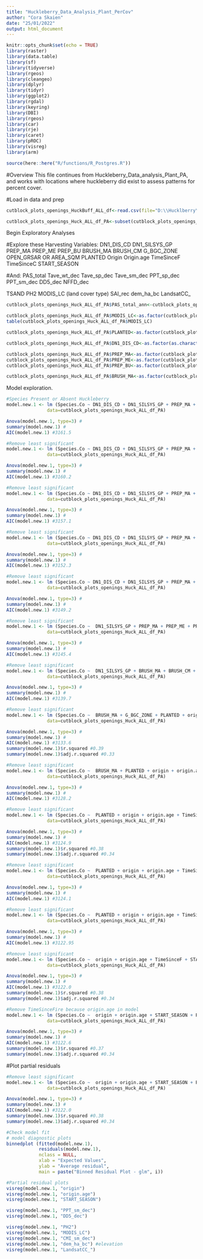 ```yaml
---
title: "Huckleberry_Data_Analysis_Plant_PerCov"
author: "Cora Skaien"
date: "25/01/2022"
output: html_document
---
```


<!--
Copyright 2021 Province of British Columbia

Licensed under the Apache License, Version 2.0 (the "License");
you may not use this file except in compliance with the License.
You may obtain a copy of the License at

http://www.apache.org/licenses/LICENSE-2.0

Unless required by applicable law or agreed to in writing, software distributed under the License is distributed on an "AS IS" BASIS,
WITHOUT WARRANTIES OR CONDITIONS OF ANY KIND, either express or implied.
See the License for the specific language governing permissions and limitations under the License.
-->

```r
knitr::opts_chunk$set(echo = TRUE)
library(raster)
library(data.table)
library(sf)
library(tidyverse)
library(rgeos)
library(cleangeo)
library(dplyr)
library(tidyr)
library(ggplot2)
library(rgdal)
library(keyring)
library(DBI)
library(rgeos)
library(car)
library(rje)
library(caret)
library(pROC)
library(visreg)
library(arm)

source(here::here("R/functions/R_Postgres.R"))
```

#Overview
This file continues from Huckleberry_Data_analysis_Plant_PA, and works with locations where huckleberry did exist to assess patterns for percent cover.

#Load in data and prep
```r
cutblock_plots_openings_HuckBuff_ALL_df<-read.csv(file="D:\\Hucklberry\\Grizzly Bear stuff\\berries\\data\\cutblock_plots_openings_HuckBuff_ALL_df_Jan.csv")

cutblock_plots_openings_Huck_ALL_df_PA<-subset(cutblock_plots_openings_Huck_ALL_df, cutblock_plots_openings_Huck_ALL_df$Species.Pr=="1")

```

#####################  Begin Exploratory Analyses ###########################

#Explore these Harvesting Variables:
DN1_DIS_CD
DN1_SILSYS_GP
PREP_MA
PREP_ME
PREP_BU
BRUSH_MA
BRUSH_CM
G_BGC_ZONE
OPEN_GRSAR OR AREA_SQM
PLANTED
Origin
Origin.age
TimeSinceF
TimeSinceC
START_SEASON

#And:
PAS_total
Tave_wt_dec
Tave_sp_dec
Tave_sm_dec
PPT_sp_dec
PPT_sm_dec
DD5_dec
NFFD_dec

TSAND
PH2
MODIS_LC (land cover type)
SAI_rec
dem_ha_bc
LandsatCC_


```r
cutblock_plots_openings_Huck_ALL_df_PA$PAS_total_ann<-cutblock_plots_openings_Huck_ALL_df_PA$PAS_at+ cutblock_plots_openings_Huck_ALL_df_PA$PAS_sm + cutblock_plots_openings_Huck_ALL_df_PA$PAS_sp + cutblock_plots_openings_Huck_ALL_df_PA$PAS_wt
```


```r
cutblock_plots_openings_Huck_ALL_df_PA$MODIS_LC<-as.factor(cutblock_plots_openings_Huck_ALL_df_PA$MODIS_LC)
table(cutblock_plots_openings_Huck_ALL_df_PA$MODIS_LC)

cutblock_plots_openings_Huck_ALL_df_PA$PLANTED<-as.factor(cutblock_plots_openings_Huck_ALL_df_PA$PLANTED)

cutblock_plots_openings_Huck_ALL_df_PA$DN1_DIS_CD<-as.factor(as.character(cutblock_plots_openings_Huck_ALL_df_PA$DN1_DIS_CD))

cutblock_plots_openings_Huck_ALL_df_PA$PREP_MA<-as.factor(cutblock_plots_openings_Huck_ALL_df_PA$PREP_MA)
cutblock_plots_openings_Huck_ALL_df_PA$PREP_ME<-as.factor(cutblock_plots_openings_Huck_ALL_df_PA$PREP_ME)
cutblock_plots_openings_Huck_ALL_df_PA$PREP_BU<-as.factor(cutblock_plots_openings_Huck_ALL_df_PA$PREP_BU)

cutblock_plots_openings_Huck_ALL_df_PA$BRUSH_MA<-as.factor(cutblock_plots_openings_Huck_ALL_df_PA$BRUSH_MA)

```

Model exploration.

```r
#Species Present or Absent Huckleberry
model.new.1 <- lm (Species.Co ~ DN1_DIS_CD + DN1_SILSYS_GP + PREP_MA + PREP_ME * PREP_BU + BRUSH_MA + BRUSH_CM + G_BGC_ZONE + PLANTED + origin + origin.age + TimeSinceF + TimeSinceC + AREA_SQM + START_SEASON + PAS_total + Tave_wt_dec + Tave_sp_dec + Tave_sm_dec + PPT_sp_dec + PPT_sm_dec + DD5_dec + NFFD_dec + TSAND + PH2 + MODIS_LC + CMI_sp_dec + CMI_sm_dec + CMI_at_dec + SAI_cb + dem_ha_bc + LandsatCC_,
               data=cutblock_plots_openings_Huck_ALL_df_PA)

Anova(model.new.1, type=3) #
summary(model.new.1) #
AIC(model.new.1) #3161.5

#Remove least significant
model.new.1 <- lm (Species.Co ~ DN1_DIS_CD + DN1_SILSYS_GP + PREP_MA + PREP_ME + PREP_BU + BRUSH_MA + BRUSH_CM + G_BGC_ZONE + PLANTED + origin + origin.age + TimeSinceF + TimeSinceC + AREA_SQM + START_SEASON + PAS_total + Tave_wt_dec + Tave_sp_dec + Tave_sm_dec + PPT_sp_dec + PPT_sm_dec + DD5_dec + NFFD_dec + TSAND + PH2 + MODIS_LC + CMI_sp_dec + CMI_sm_dec + CMI_at_dec + SAI_cb + dem_ha_bc + LandsatCC_,
               data=cutblock_plots_openings_Huck_ALL_df_PA)

Anova(model.new.1, type=3) #
summary(model.new.1) #
AIC(model.new.1) #3160.2

#Remove least significant
model.new.1 <- lm (Species.Co ~ DN1_DIS_CD + DN1_SILSYS_GP + PREP_MA + PREP_ME + PREP_BU + BRUSH_MA + BRUSH_CM + G_BGC_ZONE + PLANTED + origin + origin.age + TimeSinceF + TimeSinceC + AREA_SQM + START_SEASON + PAS_total + Tave_wt_dec + Tave_sp_dec + Tave_sm_dec + PPT_sp_dec + PPT_sm_dec + DD5_dec + NFFD_dec + TSAND + PH2 + MODIS_LC + CMI_sm_dec + CMI_at_dec + dem_ha_bc + LandsatCC_,
               data=cutblock_plots_openings_Huck_ALL_df_PA)

Anova(model.new.1, type=3) #
summary(model.new.1) #
AIC(model.new.1) #3157.1

#Remove least significant
model.new.1 <- lm (Species.Co ~ DN1_DIS_CD + DN1_SILSYS_GP + PREP_MA + PREP_ME + PREP_BU + BRUSH_MA + BRUSH_CM + G_BGC_ZONE + PLANTED + origin + origin.age + TimeSinceF + TimeSinceC + AREA_SQM + START_SEASON + PAS_total + PPT_sp_dec + PPT_sm_dec + DD5_dec + NFFD_dec + TSAND + PH2 + MODIS_LC + CMI_sm_dec + CMI_at_dec + dem_ha_bc + LandsatCC_,
               data=cutblock_plots_openings_Huck_ALL_df_PA)

Anova(model.new.1, type=3) #
summary(model.new.1) #
AIC(model.new.1) #3152.3

#Remove least significant
model.new.1 <- lm (Species.Co ~ DN1_DIS_CD + DN1_SILSYS_GP + PREP_MA + PREP_ME + PREP_BU + BRUSH_MA + BRUSH_CM + G_BGC_ZONE + PLANTED + origin + origin.age + TimeSinceF + TimeSinceC + START_SEASON + PAS_total + PPT_sm_dec + DD5_dec + NFFD_dec + TSAND + PH2 + MODIS_LC + CMI_sm_dec + CMI_at_dec + dem_ha_bc + LandsatCC_,
               data=cutblock_plots_openings_Huck_ALL_df_PA)

Anova(model.new.1, type=3) #
summary(model.new.1) #
AIC(model.new.1) #3149.2

#Remove least significant
model.new.1 <- lm (Species.Co ~  DN1_SILSYS_GP + PREP_MA + PREP_ME + PREP_BU + BRUSH_MA + BRUSH_CM + G_BGC_ZONE + PLANTED + origin + origin.age + TimeSinceF + START_SEASON + PAS_total + PPT_sm_dec + DD5_dec + NFFD_dec + TSAND + PH2 + MODIS_LC + CMI_sm_dec + CMI_at_dec + dem_ha_bc + LandsatCC_,
               data=cutblock_plots_openings_Huck_ALL_df_PA)

Anova(model.new.1, type=3) #
summary(model.new.1) #
AIC(model.new.1) #3145.4

#Remove least significant
model.new.1 <- lm (Species.Co ~  DN1_SILSYS_GP + BRUSH_MA + BRUSH_CM + G_BGC_ZONE + PLANTED + origin + origin.age + TimeSinceF + START_SEASON + PAS_total + PPT_sm_dec + DD5_dec + NFFD_dec + TSAND + PH2 + MODIS_LC + CMI_sm_dec + CMI_at_dec + dem_ha_bc + LandsatCC_,
               data=cutblock_plots_openings_Huck_ALL_df_PA)

Anova(model.new.1, type=3) #
summary(model.new.1) #
AIC(model.new.1) #3139.7

#Remove least significant
model.new.1 <- lm (Species.Co ~  BRUSH_MA + G_BGC_ZONE + PLANTED + origin + origin.age + TimeSinceF + START_SEASON + PAS_total + PPT_sm_dec + DD5_dec + NFFD_dec + TSAND + PH2 + MODIS_LC + CMI_sm_dec + CMI_at_dec + dem_ha_bc + LandsatCC_,
               data=cutblock_plots_openings_Huck_ALL_df_PA)

Anova(model.new.1, type=3) #
summary(model.new.1) #
AIC(model.new.1) #3133.6
summary(model.new.1)$r.squared #0.39
summary(model.new.1)$adj.r.squared #0.33

#Remove least significant
model.new.1 <- lm (Species.Co ~  BRUSH_MA + PLANTED + origin + origin.age + TimeSinceF + START_SEASON + PAS_total + PPT_sm_dec + DD5_dec + NFFD_dec + TSAND + PH2 + MODIS_LC + CMI_sm_dec + dem_ha_bc + LandsatCC_,
               data=cutblock_plots_openings_Huck_ALL_df_PA)

Anova(model.new.1, type=3) #
summary(model.new.1) #
AIC(model.new.1) #3128.2

#Remove least significant
model.new.1 <- lm (Species.Co ~  PLANTED + origin + origin.age + TimeSinceF + START_SEASON + PPT_sm_dec + DD5_dec + NFFD_dec + TSAND + PH2 + MODIS_LC + CMI_sm_dec + dem_ha_bc + LandsatCC_,
               data=cutblock_plots_openings_Huck_ALL_df_PA)

Anova(model.new.1, type=3) #
summary(model.new.1) #
AIC(model.new.1) #3124.9
summary(model.new.1)$r.squared #0.38
summary(model.new.1)$adj.r.squared #0.34

#Remove least significant
model.new.1 <- lm (Species.Co ~  PLANTED + origin + origin.age + TimeSinceF + START_SEASON + PPT_sm_dec + DD5_dec + TSAND + PH2 + MODIS_LC + CMI_sm_dec + dem_ha_bc + LandsatCC_,
               data=cutblock_plots_openings_Huck_ALL_df_PA)

Anova(model.new.1, type=3) #
summary(model.new.1) #
AIC(model.new.1) #3124.1

#Remove least significant
model.new.1 <- lm (Species.Co ~  PLANTED + origin + origin.age + TimeSinceF + START_SEASON + PPT_sm_dec + DD5_dec + PH2 + MODIS_LC + CMI_sm_dec + dem_ha_bc + LandsatCC_,
               data=cutblock_plots_openings_Huck_ALL_df_PA)

Anova(model.new.1, type=3) #
summary(model.new.1) #
AIC(model.new.1) #3122.95

#Remove least significant
model.new.1 <- lm (Species.Co ~  origin + origin.age + TimeSinceF + START_SEASON + PPT_sm_dec + DD5_dec + PH2 + MODIS_LC + CMI_sm_dec + dem_ha_bc + LandsatCC_,
               data=cutblock_plots_openings_Huck_ALL_df_PA)

Anova(model.new.1, type=3) #
summary(model.new.1) #
AIC(model.new.1) #3122.0
summary(model.new.1)$r.squared #0.38
summary(model.new.1)$adj.r.squared #0.34

#Remove TimeSinceFire because origin.age in model
model.new.1 <- lm (Species.Co ~  origin + origin.age + START_SEASON + PPT_sm_dec + DD5_dec + PH2 + MODIS_LC + CMI_sm_dec + dem_ha_bc + LandsatCC_,
               data=cutblock_plots_openings_Huck_ALL_df_PA)

Anova(model.new.1, type=3) #
summary(model.new.1) #
AIC(model.new.1) #3122.6
summary(model.new.1)$r.squared #0.37
summary(model.new.1)$adj.r.squared #0.34


```

#Plot partial residuals
```r
#Remove least significant
model.new.1 <- lm (Species.Co ~  origin + origin.age + START_SEASON + PPT_sm_dec + DD5_dec + PH2 + MODIS_LC + CMI_sm_dec + dem_ha_bc + LandsatCC_,
               data=cutblock_plots_openings_Huck_ALL_df_PA)

Anova(model.new.1, type=3) #
summary(model.new.1) #
AIC(model.new.1) #3122.0
summary(model.new.1)$r.squared #0.38
summary(model.new.1)$adj.r.squared #0.34

#Check model fit
# model diagnostic plots
binnedplot (fitted(model.new.1), 
            residuals(model.new.1), 
            nclass = NULL, 
            xlab = "Expected Values", 
            ylab = "Average residual", 
            main = paste("Binned Residual Plot - glm", i))

#Partial residual plots
visreg(model.new.1, "origin")
visreg(model.new.1, "origin.age")
visreg(model.new.1, "START_SEASON")

visreg(model.new.1, "PPT_sm_dec")
visreg(model.new.1, "DD5_dec")

visreg(model.new.1, "PH2")
visreg(model.new.1, "MODIS_LC")
visreg(model.new.1, "CMI_sm_dec")
visreg(model.new.1, "dem_ha_bc") #elevation
visreg(model.new.1, "LandsatCC_")
```


